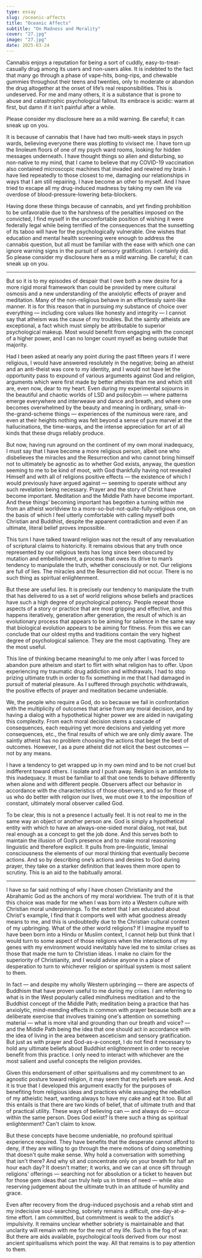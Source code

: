 ```yaml
---
type: essay
slug: /oceanic-affects
title: "Oceanic Affects"
subtitle: "On Madness and Morality"
cover: "27.jpg"
image: "27.jpg"
date: 2025-03-24
---
```



Cannabis enjoys a reputation for being a sort of cuddly, easy-to-treat-casually drug among its users and non-users alike. It is indebted to the fact that many go through a phase of vape-hits, bong-rips, and chewable gummies throughout their teens and twenties, only to moderate or abandon the drug altogether at the onset of life’s real responsibilities. This is undeserved. For me and many others, it is a substance that is prone to abuse and catastrophic psychological fallout. Its embrace is acidic: warm at first, but damn if it isn’t painful after a while.

<Sidebar>
    Please consider my disclosure here as a mild warning. Be careful; it can
    sneak up on you.
</Sidebar>

It is because of cannabis that I have had two multi-week stays in psych wards, believing everyone there was plotting to vivisect me. I have torn up the linoleum floors of one of my psych ward rooms, looking for hidden messages underneath. I have thought things so alien and disturbing, so non-native to my mind, that I came to believe that my COVID-19 vaccination also contained microscopic machines that invaded and rewired my brain. I have lied repeatedly to those closest to me, damaging our relationships in ways that I am still repairing. I have become an other to myself. And I have tried to escape all my drug-induced madness by taking my own life via overdose of blood-pressure-lowering beta-blockers.

Having done these things because of cannabis, and yet finding prohibition to be unfavorable due to the harshness of the penalties imposed on the convicted, I find myself in the uncomfortable position of wishing it were federally legal while being terrified of the consequences that the sunsetting of its taboo will have for the psychologically vulnerable. One wishes that education and mental health screening were enough to address the cannabis question, but all must be familiar with the ease with which one can ignore warning signs in the pursuit of sensory gratification. I certainly did. So please consider my disclosure here as a mild warning. Be careful; it can sneak up on you.

<Newsletter />

---

But so it is to my episodes of despair that I owe both a new desire for a more rigid moral framework than could be provided by mere cultural osmosis and a new understanding of the anxiolytic effects of prayer and meditation. Many of the non-religious behave in an effortlessly saint-like manner. It is for this reason that in pursuing my substance of choice over everything — including core values like honesty and integrity — I cannot say that atheism was the cause of my troubles. But the saintly atheists are exceptional, a fact which must simply be attributable to superior psychological makeup. Most would benefit from engaging with the concept of a higher power, and I can no longer count myself as being outside that majority.

Had I been asked at nearly any point during the past fifteen years if I were religious, I would have answered resolutely in the negative; being an atheist and an anti-theist was core to my identity, and I would not have let the opportunity pass to expound of various arguments against God and religion, arguments which were first made by better atheists than me and which still are, even now, dear to my heart. Even during my experimental sojourns in the beautiful and chaotic worlds of LSD and psilocybin — where patterns emerge everywhere and interweave and dance and breath, and where one becomes overwhelmed by the beauty and meaning in ordinary, small-in-the-grand-scheme things — experiences of the numinous were rare, and even at their heights nothing was felt beyond a sense of pure marvel at the hallucinations, the time-warps, and the intense appreciation for art of all kinds that these drugs reliably produce.

But now, having run aground on the continent of my own moral inadequacy, I must say that I have become a more religious person, albeit one who disbelieves the miracles and the Resurrection and who cannot bring himself not to ultimately be agnostic as to whether God exists, anyway, the question seeming to me to be kind of moot, with God thankfully having not revealed Himself and with all of religions positive effects — the existence of which I would previously have argued against — seeming to operate without any such revelation being necessary. Prayer and the story of Christ have become important. Meditation and the Middle Path have become important. And these things’ becoming important has begotten a turning within me from an atheist worldview to a more-so-but-not-quite-fully-religious one, on the basis of which I feel utterly comfortable with calling myself both Christian and Buddhist, despite the apparent contradiction and even if an ultimate, literal belief proves impossible.

This turn I have talked toward religion was not the result of any reevaluation of scriptural claims to historicity. It remains obvious that any truth once represented by our religious texts has long since been obscured by mutation and embellishment, a process that owes its drive to man’s tendency to manipulate the truth, whether consciously or not. Our religions are full of lies. The miracles and the Resurrection did not occur. There is no such thing as spiritual enlightenment.

But these are useful lies. It is precisely our tendency to manipulate the truth that has delivered to us a set of world religions whose beliefs and practices have such a high degree of psychological potency. People repeat those aspects of a story or practice that are most gripping and effective, and this happens iteratively, generation after generation, the result of which is an evolutionary process that appears to be aiming for salience in the same way that biological evolution appears to be aiming for fitness. From this we can conclude that our oldest myths and traditions contain the very highest degree of psychological salience. They are the most captivating. They are the most useful.

This line of thinking became meaningful to me only after I was forced to abandon pure atheism and start to flirt with what religion has to offer. Upon experiencing my traumatic drug addiction and withdrawals, I had to stop prizing ultimate truth in order to fix something in me that I had damaged in pursuit of material pleasure. As I suffered through psychotic withdrawals, the positive effects of prayer and meditation became undeniable.

We, the people who require a God, do so because we fail in confrontation with the multiplicity of outcomes that arise from any moral decision, and by having a dialog with a hypothetical higher power we are aided in navigating this complexity. From each moral decision stems a cascade of consequences, each requiring yet more decisions and yielding yet more consequences, etc., the final results of which we are only dimly aware. The saintly atheist has no problem choosing the actions that beget the best of outcomes. However, I as a pure atheist did not elicit the best outcomes — not by any means.

I have a tendency to get wrapped up in my own mind and to be not cruel but indifferent toward others. I isolate and I push away. Religion is an antidote to this inadequacy. It must be familiar to all that one tends to behave differently when alone and with different people. Observers affect our behavior in accordance with the characteristics of those observers, and so for those of us who do better with religion our lives, we must owe it to the imposition of constant, ultimately moral observer called God.

To be clear, this is not a presence I actually feel. It is not real to me in the same way an object or another person are. God is simply a hypothetical entity with which to have an always-one-sided moral dialog, not real, but real enough as a concept to get the job done. And this serves both to maintain the illusion of God’s presence and to make moral reasoning linguistic and therefore explicit. It pulls from pre-linguistic, liminal consciousness the elements of our moral thinking that eventually become actions. And so by describing one’s actions and desires to God during prayer, they take on a starker definition that leaves them more open to scrutiny. This is an aid to the habitually amoral.

---

I have so far said nothing of why I have chosen Christianity and the Abrahamic God as the anchors of my moral worldview. The truth of it is that this choice was made for me when I was born into a Western culture with Christian moral underpinnings. To the extent that I am educated about Christ's example, I find that it comports well with what goodness already means to me, and this is undoubtedly due to the Christian cultural context of my upbringing. What of the other world religions? If I imagine myself to have been born into a Hindu or Muslim context, I cannot help but think that I would turn to some aspect of those religions when the interactions of my genes with my environment would inevitably have led me to similar crises as those that made me turn to Christian ideas. I make no claim for the superiority of Christianity, and I would advise anyone in a place of desperation to turn to whichever religion or spiritual system is most salient to them.

In fact — and despite my wholly Western upbringing — there are aspects of Buddhism that have proven useful to me during my crises. I am referring to what is in the West popularly called mindfulness meditation and to the Buddhist concept of the Middle Path; meditation being a practice that has anxiolytic, mind-mending effects in common with prayer because both are a deliberate exercise that involves training one's attention on something material — what is more vital and grounding than our breath and voice? — and the Middle Path being the idea that one should act in accordance with the idea of living in the area between asceticism and sensory gratification. But just as with prayer and God-as-a-concept, I do not find it necessary to hold any ultimate beliefs about Buddhist enlightenment in order to receive benefit from this practice. I only need to interact with whichever are the most salient and useful concepts the religion provides.

Given this endorsement of other spiritualisms and my commitment to an agnostic posture toward religion, it may seem that my beliefs are weak. And it is true that I developed this argument exactly for the purposes of benefiting from religious ideas and practices while assuaging the rebellion of my atheistic heart, wanting always to have my cake and eat it too. But all this entails is that there are two kinds of belief, that of ultimate truth and that of practical utility. These ways of believing can — and always do — occur within the same person. Does God exist? Is there such a thing as spiritual enlightenment? Can't claim to know.

But these concepts have become undeniable, no profound spiritual experience required. They have benefits that the desperate cannot afford to deny, if they are willing to go through the mere motions of doing something that doesn't quite make sense. Why hold a conversation with something that isn't there? And why sit and concentrate only on your breath for half an hour each day? It doesn't matter; it works, and we can at once sift through religions' offerings — searching not for absolution or a ticket to heaven but for those gem ideas that can truly help us in times of need — while also reserving judgement about the ultimate truth in an attitude of humility and grace.

Even after recovery from the drug-induced psychosis and a rehab stint and my indecisive soul-searching, sobriety remains a difficult, one-day-at-a-time effort. I am committed, but commitment is weak to the addict's impulsivity. It remains unclear whether sobriety is maintainable and that unclarity will remain with me for the rest of my life. Such is the fog of war. But there are aids available, psychological tools derived from our most ancient spiritualisms which point the way. All that remains is to pay attention to them.
